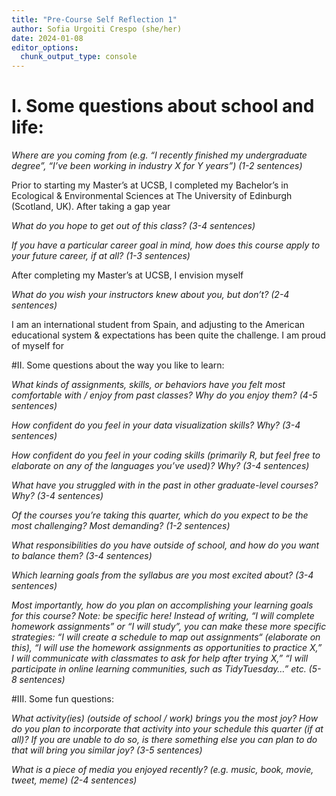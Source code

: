 ---
title: "Pre-Course Self Reflection 1"
author: Sofia Urgoiti Crespo (she/her)
date: 2024-01-08
editor_options: 
  chunk_output_type: console
---

# I. Some questions about school and life:

*Where are you coming from (e.g. “I recently finished my undergraduate degree”, “I’ve been working in industry X for Y years”) (1-2 sentences)*

Prior to starting my Master's at UCSB, I completed my Bachelor's in Ecological & Environmental Sciences at The University of Edinburgh (Scotland, UK). After taking a gap year 

*What do you hope to get out of this class? (3-4 sentences)*


*If you have a particular career goal in mind, how does this course apply to your future career, if at all? (1-3 sentences)*

After completing my Master's at UCSB, I envision myself


*What do you wish your instructors knew about you, but don’t? (2-4 sentences)*

I am an international student from Spain, and adjusting to the American educational system & expectations has been quite the challenge. I am proud of myself for 

#II. Some questions about the way you like to learn:

*What kinds of assignments, skills, or behaviors have you felt most comfortable with / enjoy from past classes? Why do you enjoy them? (4-5 sentences)*

*How confident do you feel in your data visualization skills? Why? (3-4 sentences)*


*How confident do you feel in your coding skills (primarily R, but feel free to elaborate on any of the languages you’ve used)? Why? (3-4 sentences)*


*What have you struggled with in the past in other graduate-level courses? Why? (3-4 sentences)*


*Of the courses you’re taking this quarter, which do you expect to be the most challenging? Most demanding? (1-2 sentences)*


*What responsibilities do you have outside of school, and how do you want to balance them? (3-4 sentences)*


*Which learning goals from the syllabus are you most excited about? (3-4 sentences)*


*Most importantly, how do you plan on accomplishing your learning goals for this course? Note: be specific here! Instead of writing, “I will complete homework assignments” or “I will study”, you can make these more specific strategies: “I will create a schedule to map out assignments“ (elaborate on this), “I will use the homework assignments as opportunities to practice X,” I will communicate with classmates to ask for help after trying X,” “I will participate in online learning communities, such as TidyTuesday…” etc. (5-8 sentences)*


#III. Some fun questions:

*What activity(ies) (outside of school / work) brings you the most joy? How do you plan to incorporate that activity into your schedule this quarter (if at all)? If you are unable to do so, is there something else you can plan to do that will bring you similar joy? (3-5 sentences)*


*What is a piece of media you enjoyed recently? (e.g. music, book, movie, tweet, meme) (2-4 sentences)*


